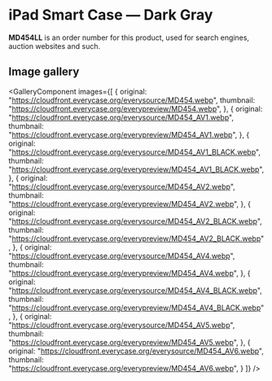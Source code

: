 
# iPad Smart Case — Dark Gray

<Callout type='info' emoji='👉🏻'>**MD454LL** is an order number for this product, used for search engines, auction websites and such.</Callout>

## Image gallery

<GalleryComponent
    images={[
      {
        original: "https://cloudfront.everycase.org/everysource/MD454.webp",
        thumbnail: "https://cloudfront.everycase.org/everypreview/MD454.webp",
      },
      {
        original: "https://cloudfront.everycase.org/everysource/MD454_AV1.webp",
        thumbnail: "https://cloudfront.everycase.org/everypreview/MD454_AV1.webp",
      },
      {
        original: "https://cloudfront.everycase.org/everysource/MD454_AV1_BLACK.webp",
        thumbnail: "https://cloudfront.everycase.org/everypreview/MD454_AV1_BLACK.webp",
      },
      {
        original: "https://cloudfront.everycase.org/everysource/MD454_AV2.webp",
        thumbnail: "https://cloudfront.everycase.org/everypreview/MD454_AV2.webp",
      },
      {
        original: "https://cloudfront.everycase.org/everysource/MD454_AV2_BLACK.webp",
        thumbnail: "https://cloudfront.everycase.org/everypreview/MD454_AV2_BLACK.webp",
      },
      {
        original: "https://cloudfront.everycase.org/everysource/MD454_AV4.webp",
        thumbnail: "https://cloudfront.everycase.org/everypreview/MD454_AV4.webp",
      },
      {
        original: "https://cloudfront.everycase.org/everysource/MD454_AV4_BLACK.webp",
        thumbnail: "https://cloudfront.everycase.org/everypreview/MD454_AV4_BLACK.webp",
      },
      {
        original: "https://cloudfront.everycase.org/everysource/MD454_AV5.webp",
        thumbnail: "https://cloudfront.everycase.org/everypreview/MD454_AV5.webp",
      },
      {
        original: "https://cloudfront.everycase.org/everysource/MD454_AV6.webp",
        thumbnail: "https://cloudfront.everycase.org/everypreview/MD454_AV6.webp",
      }
    ]}
  />

